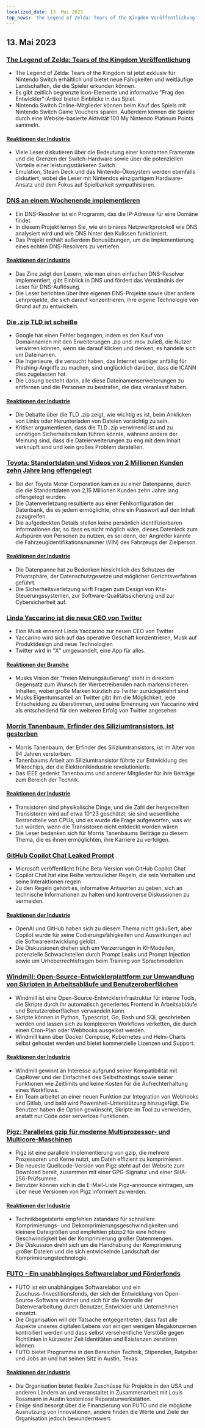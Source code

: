 ```yaml
---
localized_date: 13. Mai 2023
top_news: 'The Legend of Zelda: Tears of the Kingdom Veröffentlichung'
---
```




<CallToAction />

<Steps>

## 13. Mai 2023

### [The Legend of Zelda: Tears of the Kingdom Veröffentlichung](https://www.zelda.com/tears-of-the-kingdom/)

- The Legend of Zelda: Tears of the Kingdom ist jetzt exklusiv für Nintendo Switch erhältlich und bietet neue Fähigkeiten und weitläufige Landschaften, die die Spieler erkunden können.
- Es gibt zeitlich begrenzte Icon-Elemente und informative "Frag den Entwickler"-Artikel bieten Einblicke in das Spiel.
- Nintendo Switch Online-Mitglieder können beim Kauf des Spiels mit Nintendo Switch Game Vouchers sparen. Außerdem können die Spieler durch eine Website-basierte Aktivität 100 My Nintendo Platinum Points sammeln.

#### [Reaktionen der Industrie](http://news.ycombinator.com/item?id=35912318)

- Viele Leser diskutieren über die Bedeutung einer konstanten Framerate und die Grenzen der Switch-Hardware sowie über die potenziellen Vorteile einer leistungsstärkeren Switch.
- Emulation, Steam Deck und das Nintendo-Ökosystem werden ebenfalls diskutiert, wobei die Leser mit Nintendos einzigartigem Hardware-Ansatz und dem Fokus auf Spielbarkeit sympathisieren.

### [DNS an einem Wochenende implementieren](https://implement-dns.wizardzines.com/)

- Ein DNS-Resolver ist ein Programm, das die IP-Adresse für eine Domäne findet.
- In diesem Projekt lernen Sie, wie ein binäres Netzwerkprotokoll wie DNS analysiert wird und wie DNS hinter den Kulissen funktioniert.
- Das Projekt enthält außerdem Bonusübungen, um die Implementierung eines echten DNS-Resolvers zu vertiefen.

#### [Reaktionen der Industrie](http://news.ycombinator.com/item?id=35916064)

- Das Zine zeigt den Lesern, wie man einen einfachen DNS-Resolver implementiert, gibt Einblick in DNS und fördert das Verständnis der Leser für DNS-Auflösung.
- Die Leser berichten über ihre eigenen DNS-Projekte sowie über andere Lehrprojekte, die sich darauf konzentrieren, ihre eigene Technologie von Grund auf zu entwickeln.

### [Die .zip TLD ist scheiße](https://financialstatement.zip/)

- Google hat einen Fehler begangen, indem es den Kauf von Domainnamen mit den Erweiterungen .zip und .mov zuließ, die Nutzer verwirren können, wenn sie darauf klicken und denken, es handele sich um Dateinamen.
- Die Ingenieure, die versucht haben, das Internet weniger anfällig für Phishing-Angriffe zu machen, sind unglücklich darüber, dass die ICANN dies zugelassen hat.
- Die Lösung besteht darin, alle diese Dateinamenserweiterungen zu entfernen und die Personen zu bestrafen, die dies veranlasst haben.

#### [Reaktionen der Industrie](http://news.ycombinator.com/item?id=35920336)

- Die Debatte über die TLD .zip zeigt, wie wichtig es ist, beim Anklicken von Links oder Herunterladen von Dateien vorsichtig zu sein.
- Kritiker argumentieren, dass die TLD .zip verwirrend ist und zu unnötigen Sicherheitsrisiken führen könnte, während andere der Meinung sind, dass die Dateierweiterungen zu eng mit dem Inhalt verknüpft sind und kein großes Problem darstellen.

### [Toyota: Standortdaten und Videos von 2 Millionen Kunden zehn Jahre lang offengelegt](https://www.bleepingcomputer.com/news/security/toyota-car-location-data-of-2-million-customers-exposed-for-ten-years/)

- Bei der Toyota Motor Corporation kam es zu einer Datenpanne, durch die die Standortdaten von 2,15 Millionen Kunden zehn Jahre lang offengelegt wurden.
- Die Datenverletzung resultierte aus einer Fehlkonfiguration der Datenbank, die es jedem ermöglichte, ohne ein Passwort auf den Inhalt zuzugreifen.
- Die aufgedeckten Details stellen keine persönlich identifizierbaren Informationen dar, so dass es nicht möglich wäre, dieses Datenleck zum Aufspüren von Personen zu nutzen, es sei denn, der Angreifer kannte die Fahrzeugidentifikationsnummer (VIN) des Fahrzeugs der Zielperson.

#### [Reaktionen der Industrie](http://news.ycombinator.com/item?id=35919133)

- Die Datenpanne hat zu Bedenken hinsichtlich des Schutzes der Privatsphäre, der Datenschutzgesetze und möglicher Gerichtsverfahren geführt.
- Die Sicherheitsverletzung wirft Fragen zum Design von Kfz-Steuerungssystemen, zur Software-Qualitätssicherung und zur Cybersicherheit auf.

### [Linda Yaccarino ist die neue CEO von Twitter](https://twitter.com/elonmusk/status/1657050349608501249)

- Elon Musk ernennt Linda Yaccarino zur neuen CEO von Twitter
- Yaccarino wird sich auf das operative Geschäft konzentrieren, Musk auf Produktdesign und neue Technologien
- Twitter wird in "X" umgewandelt, eine App für alles.

#### [Reaktionen der Branche](http://news.ycombinator.com/item?id=35917912)

- Musks Vision der "freien Meinungsäußerung" steht in direktem Gegensatz zum Wunsch der Werbetreibenden nach markensicheren Inhalten, wobei große Marken kürzlich zu Twitter zurückgekehrt sind
- Musks Eigentumsanteil an Twitter gibt ihm die Möglichkeit, jede Entscheidung zu überstimmen, und seine Ernennung von Yaccarino wird als entscheidend für den weiteren Erfolg von Twitter angesehen

### [Morris Tanenbaum, Erfinder des Siliziumtransistors, ist gestorben](https://spectrum.ieee.org/in-memoriam-may-2023)

- Morris Tanenbaum, der Erfinder des Siliziumtransistors, ist im Alter von 94 Jahren verstorben.
- Tanenbaums Arbeit am Siliziumtransistor führte zur Entwicklung des Mikrochips, der die Elektronikindustrie revolutionierte.
- Das IEEE gedenkt Tanenbaums und anderer Mitglieder für ihre Beiträge zum Bereich der Technik.

#### [Reaktionen der Industrie](http://news.ycombinator.com/item?id=35920261)

- Transistoren sind physikalische Dinge, und die Zahl der hergestellten Transistoren wird auf etwa 10^23 geschätzt; sie sind wesentliche Bestandteile von CPUs, und es wurde die Frage aufgeworfen, was wir tun würden, wenn die Transistoren nicht entdeckt worden wären
- Die Leser bedanken sich für Morris Tanenbaums Beiträge zu diesem Thema, die es ihnen ermöglichten, ihre Karriere zu verfolgen.

### [GitHub Copilot Chat Leaked Prompt](https://twitter.com/marvinvonhagen/status/1657060506371346432)

- Microsoft veröffentlicht frühe Beta-Version von GitHub Copilot Chat
- Copilot Chat hat eine Reihe vertraulicher Regeln, die sein Verhalten und seine Interaktionen regeln
- Zu den Regeln gehört es, informative Antworten zu geben, sich an technische Informationen zu halten und kontroverse Diskussionen zu vermeiden.

#### [Reaktionen der Industrie](http://news.ycombinator.com/item?id=35921375)

- OpenAI und GitHub haben sich zu diesem Thema nicht geäußert, aber Copilot wurde für seine Codierungsfähigkeiten und Auswirkungen auf die Softwareentwicklung gelobt.
- Die Diskussionen drehen sich um Verzerrungen in KI-Modellen, potenzielle Schwachstellen durch Prompt Leaks und Prompt Injection sowie um Urheberrechtsfragen beim Training von Sprachmodellen.

### [Windmill: Open-Source-Entwicklerplattform zur Umwandlung von Skripten in Arbeitsabläufe und Benutzeroberflächen](https://github.com/windmill-labs/windmill)

- Windmill ist eine Open-Source-Entwicklerinfrastruktur für interne Tools, die Skripte durch ihr automatisch generiertes Frontend in Arbeitsabläufe und Benutzeroberflächen verwandeln kann.
- Skripte können in Python, Typescript, Go, Bash und SQL geschrieben werden und lassen sich zu komplexeren Workflows verketten, die durch einen Cron-Plan oder Webhooks ausgelöst werden.
- Windmill kann über Docker Compose, Kubernetes und Helm-Charts selbst gehostet werden und bietet kommerzielle Lizenzen und Support.

#### [Reaktionen der Industrie](http://news.ycombinator.com/item?id=35920082)

- Windmill gewinnt an Interesse aufgrund seiner Kompatibilität mit CapRover und der Einfachheit des Selbsthostings sowie seiner Funktionen wie Zeitlimits und keine Kosten für die Aufrechterhaltung eines Workflows.
- Ein Team arbeitet an einer neuen Funktion zur Integration von Webhooks und Gitlab, und bald wird Powershell-Unterstützung hinzugefügt. Die Benutzer haben die Option gewünscht, Skripte im Tool zu verwenden, anstatt nur Code oder serverlose Funktionen.

### [Pigz: Paralleles gzip für moderne Multiprozessor- und Multicore-Maschinen](https://zlib.net/pigz/)

- Pigz ist eine parallele Implementierung von gzip, die mehrere Prozessoren und Kerne nutzt, um Daten effizient zu komprimieren.
- Die neueste Quellcode-Version von Pigz steht auf der Website zum Download bereit, zusammen mit einer GPG-Signatur und einer SHA-256-Prüfsumme.
- Benutzer können sich in die E-Mail-Liste Pigz-announce eintragen, um über neue Versionen von Pigz informiert zu werden.

#### [Reaktionen der Industrie](http://news.ycombinator.com/item?id=35914447)

- Technikbegeisterte empfehlen zstandard für schnellere Komprimierungs- und Dekomprimierungsgeschwindigkeiten und kleinere Dateigrößen und empfehlen pbzip2 für eine höhere Geschwindigkeit bei der Komprimierung großer Datenmengen.
- Die Diskussion dreht sich um die Handhabung der Komprimierung großer Dateien und die sich entwickelnde Landschaft der Komprimierungstechnologie.

### [FUTO - Ein unabhängiges Softwarelabor und Förderfonds](https://futo.org/)

- FUTO ist ein unabhängiges Softwarelabor und ein Zuschuss-/Investitionsfonds, der sich der Entwicklung von Open-Source-Software widmet und sich für die Kontrolle der Datenverarbeitung durch Benutzer, Entwickler und Unternehmen einsetzt.
- Die Organisation will der Tatsache entgegentreten, dass fast alle Aspekte unseres digitalen Lebens von einigen wenigen Megakonzernen kontrolliert werden und dass selbst versehentliche Verstöße gegen Richtlinien in kürzester Zeit Identitäten und Existenzen zerstören können.
- FUTO bietet Programme in den Bereichen Technik, Stipendien, Ratgeber und Jobs an und hat seinen Sitz in Austin, Texas.

#### [Reaktionen der Industrie](http://news.ycombinator.com/item?id=35911406)

- Die Organisation bietet flexible Zuschüsse für Projekte in den USA und anderen Ländern an und veranstaltet in Zusammenarbeit mit Louis Rossmann in Austin kostenlose Reparaturwerkstätten.
- Einige sind besorgt über die Finanzierung von FUTO und die mögliche Ausnutzung von Innovationen, andere finden die Werte und Ziele der Organisation jedoch bewundernswert.

</Steps>
